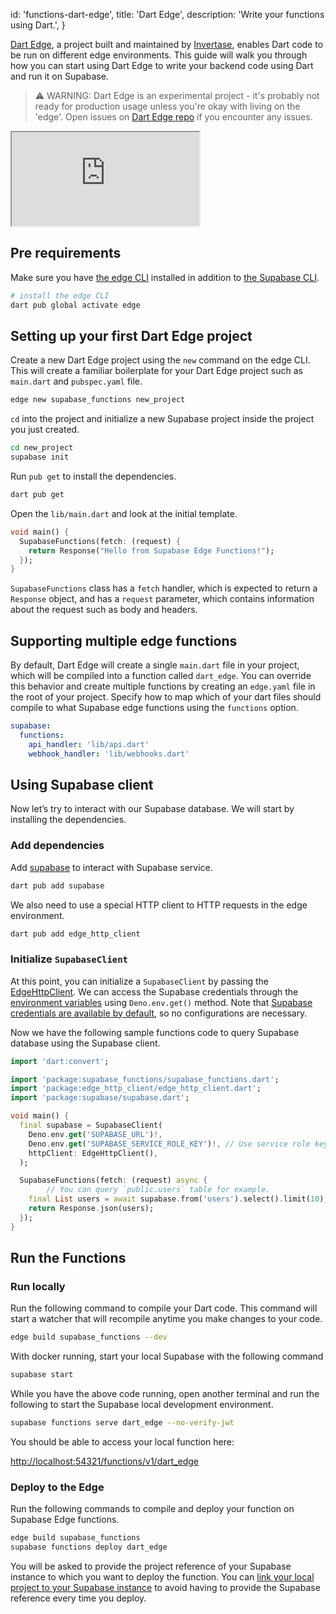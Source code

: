 
  id: 'functions-dart-edge',
  title: 'Dart Edge',
  description: 'Write your functions using Dart.',
}

[Dart Edge](https://docs.dartedge.dev/), a project built and maintained by [Invertase](https://invertase.io/), enables Dart code to be run on different edge environments. This guide will walk you through how you can start using Dart Edge to write your backend code using Dart and run it on Supabase.

> ⚠️ WARNING: Dart Edge is an experimental project - it's probably not ready for production usage unless you're okay with living on the 'edge'. Open issues on [Dart Edge repo](https://github.com/invertase/dart_edge) if you encounter any issues.

<div class="video-container">
  <iframe
    src="https://www.youtube-nocookie.com/embed/53jhgrDONW4"
    frameBorder="1"
    allow="accelerometer; autoplay; clipboard-write; encrypted-media; gyroscope; picture-in-picture"
    allowFullScreen
  ></iframe>
</div>

## Pre requirements

Make sure you have [the edge CLI](https://docs.dartedge.dev/#getting-started) installed in addition to [the Supabase CLI](https://supabase.com/docs/guides/cli#installation).

```bash
# install the edge CLI
dart pub global activate edge
```

## Setting up your first Dart Edge project

Create a new Dart Edge project using the `new` command on the edge CLI. This will create a familiar boilerplate for your Dart Edge project such as `main.dart` and `pubspec.yaml` file.

```bash
edge new supabase_functions new_project
```

`cd` into the project and initialize a new Supabase project inside the project you just created.

```bash
cd new_project
supabase init
```

Run `pub get` to install the dependencies.

```bash
dart pub get
```

Open the `lib/main.dart` and look at the initial template.

```dart
void main() {
  SupabaseFunctions(fetch: (request) {
    return Response("Hello from Supabase Edge Functions!");
  });
}
```

`SupabaseFunctions` class has a `fetch` handler, which is expected to return a `Response` object, and has a `request` parameter, which contains information about the request such as body and headers.

## Supporting multiple edge functions

By default, Dart Edge will create a single `main.dart` file in your project, which will be compiled into a function called `dart_edge`.
You can override this behavior and create multiple functions by creating an `edge.yaml` file in the root of your project.
Specify how to map which of your dart files should compile to what Supabase edge functions using the `functions` option.

```yaml
supabase:
  functions:
    api_handler: 'lib/api.dart'
    webhook_handler: 'lib/webhooks.dart'
```

## Using Supabase client

Now let’s try to interact with our Supabase database. We will start by installing the dependencies.

### Add dependencies

Add [supabase](https://pub.dev/packages/supabase) to interact with Supabase service.

```bash
dart pub add supabase
```

We also need to use a special HTTP client to HTTP requests in the edge environment.

```bash
dart pub add edge_http_client
```

### Initialize `SupabaseClient`

At this point, you can initialize a `SupabaseClient` by passing the [EdgeHttpClient](https://pub.dev/packages/edge_http_client). We can access the Supabase credentials through the [environment variables](https://supabase.com/docs/guides/functions/secrets) using `Deno.env.get()` method. Note that [Supabase credentials are available by default](https://supabase.com/docs/guides/functions/secrets), so no configurations are necessary.

Now we have the following sample functions code to query Supabase database using the Supabase client.

```dart
import 'dart:convert';

import 'package:supabase_functions/supabase_functions.dart';
import 'package:edge_http_client/edge_http_client.dart';
import 'package:supabase/supabase.dart';

void main() {
  final supabase = SupabaseClient(
    Deno.env.get('SUPABASE_URL')!,
    Deno.env.get('SUPABASE_SERVICE_ROLE_KEY')!, // Use service role key to bypass RLS
    httpClient: EdgeHttpClient(),
  );

  SupabaseFunctions(fetch: (request) async {
		// You can query `public.users` table for example.
    final List users = await supabase.from('users').select().limit(10);
    return Response.json(users);
  });
}
```

## Run the Functions

### Run locally

Run the following command to compile your Dart code. This command will start a watcher that will recompile anytime you make changes to your code.

```bash
edge build supabase_functions --dev
```

With docker running, start your local Supabase with the following command

```bash
supabase start
```

While you have the above code running, open another terminal and run the following to start the Supabase local development environment.

```bash
supabase functions serve dart_edge --no-verify-jwt
```

You should be able to access your local function here:

[http://localhost:54321/functions/v1/dart_edge](http://localhost:54321/functions/v1/dart_edge)

### Deploy to the Edge

Run the following commands to compile and deploy your function on Supabase Edge functions.

```bash
edge build supabase_functions
supabase functions deploy dart_edge
```

You will be asked to provide the project reference of your Supabase instance to which you want to deploy the function. You can [link your local project to your Supabase instance](https://supabase.com/docs/guides/getting-started/local-development#link-your-project) to avoid having to provide the Supabase reference every time you deploy.


